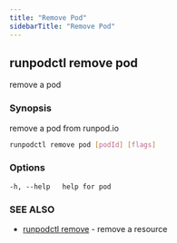 ```yaml
---
title: "Remove Pod"
sidebarTitle: "Remove Pod"
---
```


## runpodctl remove pod

remove a pod

### Synopsis

remove a pod from runpod.io

```sh
runpodctl remove pod [podId] [flags]
```

### Options

```text
-h, --help   help for pod
```

### SEE ALSO

* [runpodctl remove](/runpodctl/reference/runpodctl_remove) - remove a resource
